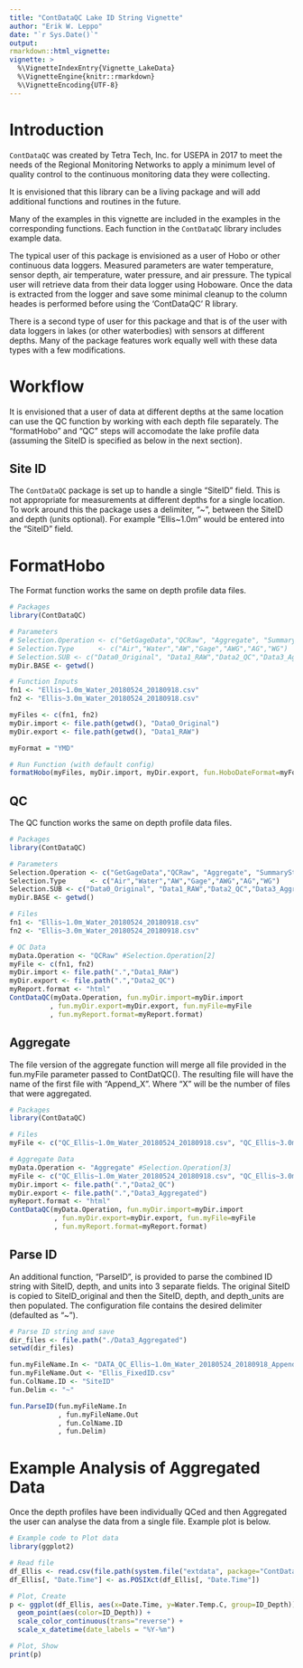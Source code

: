 ```yaml
---
title: "ContDataQC Lake ID String Vignette"
author: "Erik W. Leppo"
date: "`r Sys.Date()`"
output: 
rmarkdown::html_vignette:
vignette: >
  %\VignetteIndexEntry{Vignette_LakeData}
  %\VignetteEngine{knitr::rmarkdown}
  %\VignetteEncoding{UTF-8}
---
```


# Introduction
`ContDataQC` was created by Tetra Tech, Inc. for USEPA in 2017 to meet the needs of the Regional Monitoring Networks to apply a minimum level of quality control to the continuous monitoring data they were collecting.

It is envisioned that this library can be a living package and will add additional functions and routines in the future.

Many of the examples in this vignette are included in the examples in the corresponding functions.  Each function in the `ContDataQC` library includes example data.

The typical user of this package is envisioned as a user of Hobo or other continuous data loggers.  Measured parameters are water temperature, sensor depth, air temperature, water pressure, and air pressure.  The typical user will retrieve data from their data logger using Hoboware.  Once the data is extracted from the logger and save some minimal cleanup to the column heades is performed before using the 'ContDataQC' R library.

There is a second type of user for this package and that is of the user with data loggers in lakes (or other waterbodies) with sensors at different depths.  Many of the package features work equally well with these data types with a few modifications.

# Workflow
It is envisioned that a user of data at different depths at the same location can use the QC function by working with each depth file separately.  The "formatHobo" and "QC" steps will accomodate the lake profile data (assuming the SiteID is specified as below in the next section).

## Site ID
The `ContDataQC` package is set up to handle a single "SiteID" field.  This is not appropriate for measurements at different depths for a single location.  To work around this the package uses a delimiter, "~", between the SiteID and depth (units optional).  For example "Ellis~1.0m" would be entered into the "SiteID" field.

# FormatHobo
The Format function works the same on depth profile data files.

```r
# Packages
library(ContDataQC)

# Parameters
# Selection.Operation <- c("GetGageData","QCRaw", "Aggregate", "SummaryStats")
# Selection.Type      <- c("Air","Water","AW","Gage","AWG","AG","WG")
# Selection.SUB <- c("Data0_Original", "Data1_RAW","Data2_QC","Data3_Aggregated","Data4_Stats")
myDir.BASE <- getwd()

# Function Inputs
fn1 <- "Ellis~1.0m_Water_20180524_20180918.csv"
fn2 <- "Ellis~3.0m_Water_20180524_20180918.csv"

myFiles <- c(fn1, fn2)
myDir.import <- file.path(getwd(), "Data0_Original")
myDir.export <- file.path(getwd(), "Data1_RAW")

myFormat = "YMD"

# Run Function (with default config)
formatHobo(myFiles, myDir.import, myDir.export, fun.HoboDateFormat=myFormat)
```

## QC
The QC function works the same on depth profile data files.

```r
# Packages
library(ContDataQC)

# Parameters
Selection.Operation <- c("GetGageData","QCRaw", "Aggregate", "SummaryStats")
Selection.Type      <- c("Air","Water","AW","Gage","AWG","AG","WG")
Selection.SUB <- c("Data0_Original", "Data1_RAW","Data2_QC","Data3_Aggregated","Data4_Stats")
myDir.BASE <- getwd()

# Files
fn1 <- "Ellis~1.0m_Water_20180524_20180918.csv"
fn2 <- "Ellis~3.0m_Water_20180524_20180918.csv"

# QC Data
myData.Operation <- "QCRaw" #Selection.Operation[2]
myFile <- c(fn1, fn2)
myDir.import <- file.path(".","Data1_RAW")
myDir.export <- file.path(".","Data2_QC")
myReport.format <- "html"
ContDataQC(myData.Operation, fun.myDir.import=myDir.import
          , fun.myDir.export=myDir.export, fun.myFile=myFile
          , fun.myReport.format=myReport.format)

```
## Aggregate
The file version of the aggregate function will merge all file provided in the fun.myFile parameter passed to ContDatQC().  The resulting file will have the name of the first file with "Append_X".  Where "X" will be the number of files that were aggregated.

```r
# Packages
library(ContDataQC)

# Files
myFile <- c("QC_Ellis~1.0m_Water_20180524_20180918.csv", "QC_Ellis~3.0m_Water_20180524_20180918.csv")

# Aggregate Data
myData.Operation <- "Aggregate" #Selection.Operation[3]
myFile <- c("QC_Ellis~1.0m_Water_20180524_20180918.csv", "QC_Ellis~3.0m_Water_20180524_20180918.csv")
myDir.import <- file.path(".","Data2_QC")
myDir.export <- file.path(".","Data3_Aggregated")
myReport.format <- "html"
ContDataQC(myData.Operation, fun.myDir.import=myDir.import
           , fun.myDir.export=myDir.export, fun.myFile=myFile
           , fun.myReport.format=myReport.format)
```

## Parse ID
An additional function, "ParseID", is provided to parse the combined ID string with SiteID, depth, and units into 3 separate fields.  The original SiteID is copied to SiteID_original and then the SiteID, depth, and depth_units are then populated.  The configuration file contains the desired delimiter (defaulted as "~").

```r
# Parse ID string and save
dir_files <- file.path("./Data3_Aggregated")
setwd(dir_files)

fun.myFileName.In <- "DATA_QC_Ellis~1.0m_Water_20180524_20180918_Append_2.csv"
fun.myFileName.Out <- "Ellis_FixedID.csv"
fun.ColName.ID <- "SiteID"
fun.Delim <- "~"

fun.ParseID(fun.myFileName.In
            , fun.myFileName.Out
            , fun.ColName.ID
            , fun.Delim)
```

# Example Analysis of Aggregated Data
Once the depth profiles have been individually QCed and then Aggregated the user can analyse the data from a single file.  Example plot is below.

```r
# Example code to Plot data
library(ggplot2)

# Read file
df_Ellis <- read.csv(file.path(system.file("extdata", package="ContDataQC"), "Ellis.csv"))
df_Ellis[, "Date.Time"] <- as.POSIXct(df_Ellis[, "Date.Time"])

# Plot, Create
p <- ggplot(df_Ellis, aes(x=Date.Time, y=Water.Temp.C, group=ID_Depth)) +
  geom_point(aes(color=ID_Depth)) +
  scale_color_continuous(trans="reverse") +
  scale_x_datetime(date_labels = "%Y-%m")

# Plot, Show
print(p)
```

